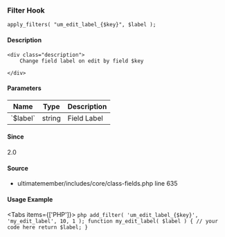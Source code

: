
<UMBreadCrumb type="filter"/>

### Filter Hook    
    
```
apply_filters( "um_edit_label_{$key}", $label );
```

#### Description
    <div class="description">
        Change field label on edit by field $key
 
    </div>

#### Parameters
            
<table className="table-auto mt-2 border dark:border-gray-500 p-5 text-sm text-left">
<thead>
<tr>
<th  className="px-3">Name</th>
<th  className="px-3">Type</th>
<th  className="px-3">Description</th>
</tr>
</thead>
<tbody>
               <tr >
               <td className="px-3 py-2">`$label`</td>
               <td className="px-3 py-2">string</td>
               <td className="px-3 py-2 text-sm">Field Label</td>
               </tr>
</tbody>
</table>

#### Since
<div class="description">
2.0
</div>

#### Source
  - <Link href="https://github.com/ultimatemember/ultimatemember/tree/2.5.0/includes/core/class-fields.php#L635">ultimatemember/includes/core/class-fields.php</Link> <Link href="https://github.com/ultimatemember/ultimatemember/tree/2.5.0/includes/core/class-fields.php#L635">line 635</Link>



#### Usage Example

<Tabs items={['PHP']}>
    <Tab>
    ```php
    add_filter( 'um_edit_label_{$key}', 'my_edit_label', 10, 1 );
 function my_edit_label( $label ) {
     // your code here
     return $label;
 }
    ```
    </Tab>
</Tabs>